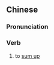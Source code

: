 {{also|综括}}
==Chinese==
{{zh-forms|s=综括}}

===Pronunciation===
{{zh-pron
|m=綜括
|c=zung3 kut3
|mn=qz,xm,zz:chong-koat
|cat=a
}}

===Verb===
{{zh-verb}}

# to [[sum up]]